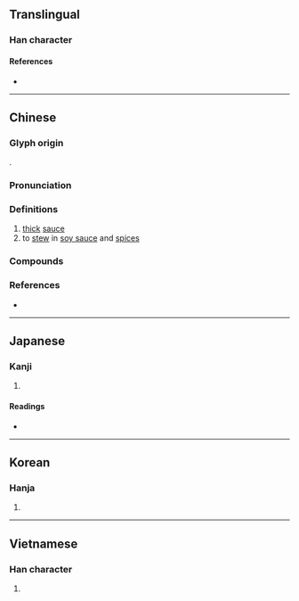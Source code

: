 {{also|卤|鹵}}
{{character info}}
==Translingual==

===Han character===
{{Han char|rn=85|rad=水|as=11|sn=14|four=31160|canj=EYWI|ids=⿰氵鹵}}

====References====
* {{Han ref|kx=0644.070|dkj=18088|dj=1051.190|hdz=31721.020|uh=6EF7|ud=28407|bh=BAB1|bd=47793}}

----

==Chinese==
{{zh-forms|s=卤|t2=鹵|alt=魯}}

===Glyph origin===
{{Han etym}}
{{Han compound|水|alt1=氵|鹵|ls=psc|ls2=ic|c1=s|c2=p}}.

===Pronunciation===
{{zh-pron
|m=lǔ
|m-s=nu3
|c=lou5
|h=pfs=lû
|mn=qz:lǒ͘/xm,zz:lō͘/ló͘
|mn_note=lǒ͘/lō͘ - vernacular; ló͘ - literary
|mn-t=lou2
|mc=y
|oc=y
|cat=v,n
}}

===Definitions===
{{zh-hanzi}}

# [[thick]] [[sauce]]
# to [[stew]] in [[soy sauce]] and [[spices]]

===Compounds===
{{zh-der|滷水|滷蛋|滷味|滷蝦|滷蝦油|滷肉|大滷麵|潟滷|滷湖|滷煮|滷汁|滷菜|滷梅水|鹽滷|茶滷|滷麵}}

===References===
* {{R:yue:Hanzi}}

----

==Japanese==

===Kanji===
{{ja-kanji|grade=|rs=水11}}

# {{rfdef|ja|sort=水11}}

====Readings====
* {{ja-readings|on=[[ろ]] (ro)|kun=[[しおち]] (shiochi), [[しおつき]] (shiotsuki)}}

----

==Korean==

===Hanja===
{{ko-hanja|hangeul=[[로]]>[[노]]|eumhun=|rv=ro>no|mr=ro>no|y=lo>no}}

# {{rfdef|ko|sort=水11}}

----

==Vietnamese==

===Han character===
{{vi-hantu|[[lỗ]]|rs=水11}}

# {{rfdef|vi|sort=水11}}